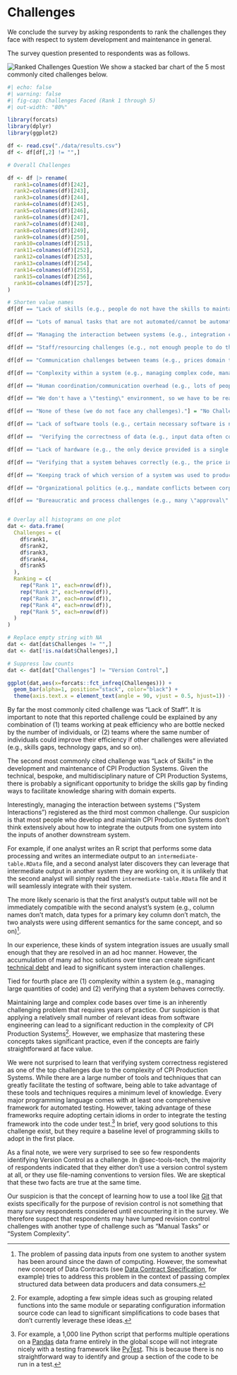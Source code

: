 # Challenges {#sec-challenges}

We conclude the survey by asking respondents to rank the challenges they face with respect to system development and maintenance in general.

The survey question presented to respondents was as follows.

![Ranked Challenges Question](./diagrams/cpi-systems-challenge-question.png)
We show a stacked bar chart of the 5 most commonly cited challenges below.

```r
#| echo: false
#| warning: false
#| fig-cap: Challenges Faced (Rank 1 through 5)
#| out-width: "80%"

library(forcats)
library(dplyr)
library(ggplot2)

df <- read.csv("./data/results.csv")
df <- df[df[,2] != "",]

# Overall Challenges

df <- df |> rename(
  rank1=colnames(df)[242],
  rank2=colnames(df)[243],
  rank3=colnames(df)[244],
  rank4=colnames(df)[245],
  rank5=colnames(df)[246],
  rank6=colnames(df)[247],
  rank7=colnames(df)[248],
  rank8=colnames(df)[249],
  rank9=colnames(df)[250],
  rank10=colnames(df)[251],
  rank11=colnames(df)[252],
  rank12=colnames(df)[253],
  rank13=colnames(df)[254],
  rank14=colnames(df)[255],
  rank15=colnames(df)[256],
  rank16=colnames(df)[257],
)

# Shorten value names
df[df == "Lack of skills (e.g., people do not have the skills to maintain complex systems)."] = "Lack of Skills"

df[df == "Lots of manual tasks that are not automated/cannot be automated (e.g., a person has to manually review system outputs to validate them)."] = "Manual Tasks"

df[df == "Managing the interaction between systems (e.g., integration challenges, passing inputs/outputs between systems)."] = "System Interactions"

df[df == "Staff/resourcing challenges (e.g., not enough people to do the work, all of our time is spent maintaining existing systems, so there is little/no capacity to develop new systems)."] = "Lack of Staff"

df[df == "Communication challenges between teams (e.g., prices domain team struggles to communicate requirements with corporate IT)."] = "Cross-Domain Communication"

df[df == "Complexity within a system (e.g., managing complex code, managing large quantities of code)."] = "System Complexity"

df[df == "Human coordination/communication overhead (e.g., lots of people need to be involved with every decision)."] = "Too Much Coordination"

df[df == "We don't have a \"testing\" environment, so we have to be really confident that our changes are correct before testing them live in our production system."] = "No Testing Environment"

df[df == "None of these (we do not face any challenges)."] = "No Challenges"

df[df == "Lack of software tools (e.g., certain necessary software is not approved by corporate IT, a commercial software product cannot be procured)."] = "Insufficient Software"

df[df ==  "Verifying the correctness of data (e.g., input data often contains mistakes, significant time is spent negotiating error fixes with the data provider)."] = "Validating Data"

df[df == "Lack of hardware (e.g., the only device provided is a single work computer, and this device does not have enough CPU/memory/storage to work with large volumes of data)."] = "Insufficient Hardware"

df[df == "Verifying that a system behaves correctly (e.g., the price index calculation logic is correct)."] = "Verifying Correctness"

df[df == "Keeping track of which version of a system was used to produce a certain version of an output."] = "Version Control"

df[df == "Organizational politics (e.g., mandate conflicts between corporate IT and the prices domain team)."] = "Organizational Politics"

df[df == "Bureaucratic and process challenges (e.g., many \"approval\" steps are required to move work forward)."] = "Bureaucracy Challenges"


# Overlay all histograms on one plot
dat <- data.frame(
  Challenges = c(
    df$rank1,
    df$rank2,
    df$rank3,
    df$rank4,
    df$rank5
  ),
  Ranking = c(
    rep("Rank 1", each=nrow(df)),
    rep("Rank 2", each=nrow(df)),
    rep("Rank 3", each=nrow(df)),
    rep("Rank 4", each=nrow(df)),
    rep("Rank 5", each=nrow(df))
  )
)

# Replace empty string with NA
dat <- dat[dat$Challenges != "",]
dat <- dat[!is.na(dat$Challenges),]

# Suppress low counts
dat <- dat[dat["Challenges"] != "Version Control",]

ggplot(dat,aes(x=forcats::fct_infreq(Challenges))) +
  geom_bar(alpha=1, position="stack", color="black") +
  theme(axis.text.x = element_text(angle = 90, vjust = 0.5, hjust=1)) + labs(title="Challenges Faced (Rank 1 through 5)")
```

By far the most commonly cited challenge was "Lack of Staff". It is important to note that this reported challenge could be explained by any combination of (1) teams working at peak efficiency who are bottle necked by the number of individuals, or (2) teams where the same number of individuals could improve their efficiency if other challenges were alleviated (e.g., skills gaps, technology gaps, and so on).

The second most commonly cited challenge was "Lack of Skills" in the development and maintenance of CPI Production Systems. Given the technical, bespoke, and multidisciplinary nature of CPI Production Systems, there is probably a significant opportunity to bridge the skills gap by finding ways to facilitate knowledge sharing with domain experts.

Interestingly, managing the interaction between systems ("System Interactions") registered as the third most common challenge. Our suspicion is that most people who develop and maintain CPI Production Systems don't think extensively about how to integrate the outputs from one system into the inputs of another downstream system.

For example, if one analyst writes an R script that performs some data processing and writes an intermediate output to an `intermediate-table.RData` file, and a second analyst later discovers they can leverage that intermediate output in another system they are working on, it is unlikely that the second analyst will simply read the `intermediate-table.RData` file and it will seamlessly integrate with their system.

The more likely scenario is that the first analyst's output table will not be immediately compatible with the second analyst's system (e.g., column names don't match, data types for a primary key column don't match, the two analysts were using different semantics for the same concept, and so on)[^challenges-1].

In our experience, these kinds of system integration issues are usually small enough that they are resolved in an ad hoc manner. However, the accumulation of many ad hoc solutions over time can create significant [technical debt](https://en.wikipedia.org/wiki/Technical_debt) and lead to significant system interaction challenges.

Tied for fourth place are (1) complexity within a system (e.g., managing large quantities of code) and (2) verifying that a system behaves correctly. 

Maintaining large and complex code bases over time is an inherently challenging problem that requires years of practice. Our suspicion is that applying a relatively small number of relevant ideas from software engineering can lead to a significant reduction in the complexity of CPI Production Systems[^challenges-2]. However, we emphasize that mastering these concepts takes significant practice, even if the concepts are fairly straightforward at face value.

We were not surprised to learn that verifying system correctness registered as one of the top challenges due to the complexity of CPI Production Systems. While there are a large number of tools and techniques that can greatly facilitate the testing of software, being able to take advantage of these tools and techniques requires a minimum level of knowledge. Every major programming language comes with at least one comprehensive framework for automated testing. However, taking advantage of these frameworks require adopting certain idioms in order to integrate the testing framework into the code under test.[^challenges-3] In brief, very good solutions to this challenge exist, but they require a baseline level of programming skills to adopt in the first place.

As a final note, we were very surprised to see so few respondents identifying Version Control as a challenge. In @sec-tools-tech, the majority of respondents indicated that they either don't use a version control system at all, or they use file-naming conventions to version files. We are skeptical that these two facts are true at the same time.

Our suspicion is that the concept of learning how to use a tool like [Git](https://git-scm.com/) that exists specifically for the purpose of revision control is not something that many survey respondents considered until encountering it in the survey. We therefore suspect that respondents may have lumped revision control challenges with another type of challenge such as "Manual Tasks" or "System Complexity".

[^challenges-1]: The problem of passing data inputs from one system to another system has been around since the dawn of computing. However, the somewhat new concept of Data Contracts (see [Data Contract Specification](https://datacontract.com/), for example) tries to address this problem in the context of passing complex structured data between data producers and data consumers.

[^challenges-2]: For example, adopting a few simple ideas such as grouping related functions into the same module or separating configuration information source code can lead to significant simplifications to code bases that don't currently leverage these ideas.

[^challenges-3]: For example, a 1,000 line Python script that performs multiple operations on a [Pandas](https://pandas.pydata.org/) data frame entirely in the global scope will not integrate nicely with a testing framework like [PyTest](https://docs.pytest.org/en/stable/). This is because there is no straightforward way to identify and group a section of the code to be run in a test. 